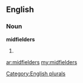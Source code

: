 ==English==

===Noun===
'''midfielders'''

# {{plural of|[[midfielder]]}}

[[Category:English plurals]]

[[ar:midfielders]]
[[my:midfielders]]